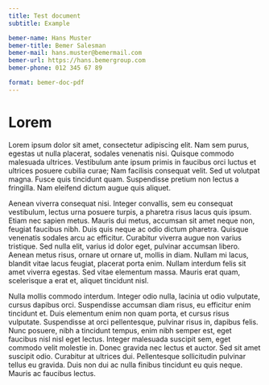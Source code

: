 ```yaml
---
title: Test document
subtitle: Example

bemer-name: Hans Muster
bemer-title: Bemer Salesman
bemer-mail: hans.muster@bemermail.com
bemer-url: https://hans.bemergroup.com
bemer-phone: 012 345 67 89

format: bemer-doc-pdf
---
```


# Lorem

Lorem ipsum dolor sit amet, consectetur adipiscing elit. Nam sem purus, egestas ut nulla placerat, sodales venenatis nisi. Quisque commodo malesuada ultrices. Vestibulum ante ipsum primis in faucibus orci luctus et ultrices posuere cubilia curae; Nam facilisis consequat velit. Sed ut volutpat magna. Fusce quis tincidunt quam. Suspendisse pretium non lectus a fringilla. Nam eleifend dictum augue quis aliquet.

Aenean viverra consequat nisi. Integer convallis, sem eu consequat vestibulum, lectus urna posuere turpis, a pharetra risus lacus quis ipsum. Etiam nec sapien metus. Mauris dui metus, accumsan sit amet neque non, feugiat faucibus nibh. Duis quis neque ac odio dictum pharetra. Quisque venenatis sodales arcu ac efficitur. Curabitur viverra augue non varius tristique. Sed nulla elit, varius id dolor eget, pulvinar accumsan libero. Aenean metus risus, ornare ut ornare ut, mollis in diam. Nullam mi lacus, blandit vitae lacus feugiat, placerat porta enim. Nullam interdum felis sit amet viverra egestas. Sed vitae elementum massa. Mauris erat quam, scelerisque a erat et, aliquet tincidunt nisl.

Nulla mollis commodo interdum. Integer odio nulla, lacinia ut odio vulputate, cursus dapibus orci. Suspendisse accumsan diam risus, eu efficitur enim tincidunt et. Duis elementum enim non quam porta, et cursus risus vulputate. Suspendisse at orci pellentesque, pulvinar risus in, dapibus felis. Nunc posuere, nibh a tincidunt tempus, enim nibh semper est, eget faucibus nisl nisl eget lectus. Integer malesuada suscipit sem, eget commodo velit molestie in. Donec gravida nec lectus et auctor. Sed sit amet suscipit odio. Curabitur at ultrices dui. Pellentesque sollicitudin pulvinar tellus eu gravida. Duis non dui ac nulla finibus tincidunt eu quis neque. Mauris ac faucibus lectus.

